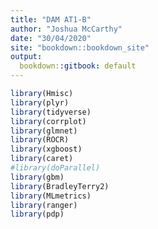 ```yaml
---
title: "DAM AT1-B"
author: "Joshua McCarthy"
date: "30/04/2020"
site: "bookdown::bookdown_site"
output:
  bookdown::gitbook: default
---
```


```r
library(Hmisc)
library(plyr)
library(tidyverse)
library(corrplot)
library(glmnet)
library(ROCR)
library(xgboost)
library(caret)
#library(doParallel)
library(gbm)
library(BradleyTerry2)
library(MLmetrics)
library(ranger)
library(pdp)
```

